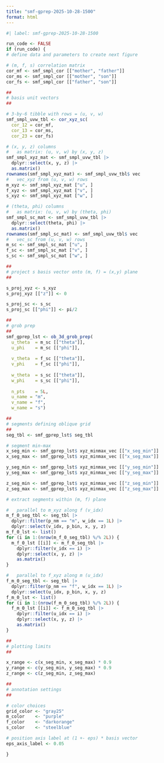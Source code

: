 ```yaml
---
title: "smf-gprep-2025-10-28-1500"
format: html
---
```



```r
#| label: smf-gprep-2025-10-28-1500

run_code <- FALSE
if (run_code) {
# define data and parameters to create next figure

# (m, f, s) correlation matrix
cor_mf <- smf_smpl_cor [["mother", "father"]]
cor_ms <- smf_smpl_cor [["mother", "son"]]
cor_fs <- smf_smpl_cor [["father", "son"]]

## 
# basis unit vectors
## 

# 3-by-6 tibble with rows = (u, v, w)
smf_smpl_uvw_tbl <- cor_xyz_sc(
  cor_12 = cor_mf, 
  cor_13 = cor_ms, 
  cor_23 = cor_fs)

# (x, y, z) columns
#   as matrix: (u, v, w) by (x, y, z)
smf_smpl_xyz_mat <- smf_smpl_uvw_tbl |> 
  dplyr::select(x, y, z) |> 
  as.matrix()
rownames(smf_smpl_xyz_mat) <- smf_smpl_uvw_tbl$ vec
#   vec_xyz from (u, v, w) rows
m_xyz <- smf_smpl_xyz_mat ["u", ]
f_xyz <- smf_smpl_xyz_mat ["v", ]
s_xyz <- smf_smpl_xyz_mat ["w", ]

# (theta, phi) columns
#   as matrix: (u, v, w) by (theta, phi)
smf_smpl_sc_mat <- smf_smpl_uvw_tbl |> 
  dplyr::select(theta, phi) |> 
  as.matrix()
rownames(smf_smpl_sc_mat) <- smf_smpl_uvw_tbl$ vec
#   vec_sc from (u, v, w) rows
m_sc <- smf_smpl_sc_mat ["u", ]
f_sc <- smf_smpl_sc_mat ["v", ]
s_sc <- smf_smpl_sc_mat ["w", ]

## 
# project s basis vector onto (m, f) = (x,y) plane
## 

s_proj_xyz <- s_xyz
s_proj_xyz [["z"]] <- 0

s_proj_sc <- s_sc
s_proj_sc [["phi"]] <- pi/2

## 
# grob prep
## 
smf_gprep_lst <- ob_3d_grob_prep(
  u_theta  = m_sc [["theta"]], 
  u_phi    = m_sc [["phi"]], 
  
  v_theta  = f_sc [["theta"]], 
  v_phi    = f_sc [["phi"]], 
  
  w_theta  = s_sc [["theta"]], 
  w_phi    = s_sc [["phi"]], 
  
  n_pts    = 5L, 
  u_name = "m", 
  v_name = "f", 
  w_name = "s")

## 
# segments defining oblique grid
## 
seg_tbl <- smf_gprep_lst$ seg_tbl

# segment min-max
x_seg_min <- smf_gprep_lst$ xyz_minmax_vec [["x_seg_min"]] 
x_seg_max <- smf_gprep_lst$ xyz_minmax_vec [["x_seg_max"]] 

y_seg_min <- smf_gprep_lst$ xyz_minmax_vec [["y_seg_min"]] 
y_seg_max <- smf_gprep_lst$ xyz_minmax_vec [["y_seg_max"]] 

z_seg_min <- smf_gprep_lst$ xyz_minmax_vec [["z_seg_min"]] 
z_seg_max <- smf_gprep_lst$ xyz_minmax_vec [["z_seg_max"]] 

# extract segments within (m, f) plane

#   parallel to m_xyz along f (v_idx)
m_f_0_seg_tbl <- seg_tbl |> 
  dplyr::filter(p_nm == "m", w_idx == 1L) |> 
  dplyr::select(v_idx, p_bin, x, y, z)
m_f_0_lst <- list()
for (i in 1:(nrow(m_f_0_seg_tbl) %/% 2L)) {
  m_f_0_lst [[i]] <- m_f_0_seg_tbl |> 
    dplyr::filter(v_idx == i) |> 
    dplyr::select(x, y, z) |> 
    as.matrix()
}

#   parallel to f_xyz along m (u_idx)
f_m_0_seg_tbl <- seg_tbl |> 
  dplyr::filter(p_nm == "f", w_idx == 1L) |> 
  dplyr::select(u_idx, p_bin, x, y, z)
f_m_0_lst <- list()
for (i in 1:(nrow(f_m_0_seg_tbl) %/% 2L)) {
  f_m_0_lst [[i]] <- f_m_0_seg_tbl |> 
    dplyr::filter(u_idx == i) |> 
    dplyr::select(x, y, z) |> 
    as.matrix()
}

## 
# plotting limits
## 

x_range <- c(x_seg_min, x_seg_max) * 0.9
y_range <- c(y_seg_min, y_seg_max) * 0.9
z_range <- c(z_seg_min, z_seg_max)

## 
# annotation settings
## 

# color choices
grid_color <- "gray25"
m_color    <- "purple"
f_color    <- "darkorange"
s_color    <- "steelblue"

# position axis label at (1 +- eps) * basis vector
eps_axis_label <- 0.05

}

```

